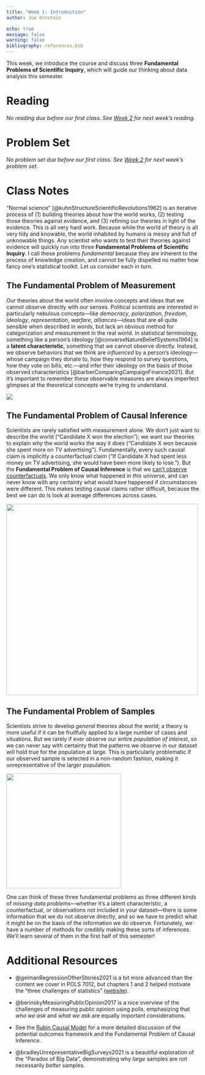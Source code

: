 ```yaml
---
title: "Week 1: Introduction"
author: Joe Ornstein

echo: true
message: false
warning: false
bibliography: references.bib
---
```


This week, we introduce the course and discuss three **Fundamental Problems of Scientific Inquiry**, which will guide our thinking about data analysis this semester.

# Reading

*No reading due before our first class. See [Week 2](02-writing-code) for next week's reading.*

# Problem Set

*No problem set due before our first class. See [Week 2](02-writing-code.qmd) for next week's problem set.*

# Class Notes

"Normal science" [@kuhnStructureScientificRevolutions1962] is an iterative process of (1) building theories about how the world works, (2) testing those theories against evidence, and (3) refining our theories in light of the evidence. This is all very hard work. Because while the world of theory is all very tidy and knowable, the world inhabited by humans is messy and full of unknowable things. Any scientist who wants to test their theories against evidence will quickly run into three **Fundamental Problems of Scientific Inquiry**. I call these problems *fundamental* because they are inherent to the process of knowledge creation, and cannot be fully dispelled no matter how fancy one's statistical toolkit. Let us consider each in turn.

## The Fundamental Problem of Measurement

Our theories about the world often involve concepts and ideas that we cannot observe directly with our senses. Political scientists are interested in particularly nebulous concepts---like *democracy*, *polarization*, *freedom*, *ideology*, *representation*, *warfare*, *alliances*---ideas that are all quite sensible when described in words, but lack an obvious method for categorization and measurement in the real world. In statistical terminology, something like a person's ideology [@converseNatureBeliefSystems1964] is a **latent characteristic**, something that we cannot observe directly. Instead, we observe behaviors that we think are *influenced* by a person's ideology---whose campaign they donate to, how they respond to survey questions, how they vote on bills, etc.---and infer their ideology on the basis of those observed characteristics [@barberComparingCampaignFinance2021]. But it's important to remember these observable measures are always imperfect glimpses at the theoretical concepts we're trying to understand.

[![](https://imgs.xkcd.com/comics/pain_rating.png)](https://xkcd.com/883/)

## The Fundamental Problem of Causal Inference

Scientists are rarely satisfied with measurement alone. We don't just want to describe the world ("Candidate X won the election"); we want our theories to explain *why* the world works the way it does ("Candidate X won because she spent more on TV advertising"). Fundamentally, every such causal claim is implicitly a counterfactual claim ("If Candidate X had spent less money on TV advertising, she would have been more likely to lose."). But the **Fundamental Problem of Causal Inference** is that we [can't observe counterfactuals](https://en.wikipedia.org/wiki/Rubin_causal_model). We only know what happened in *this* universe, and can never know with any certainty what would have happened if circumstances were different. This makes testing causal claims rather difficult, because the best we can do is look at average differences across cases.

[![](https://imgs.xkcd.com/comics/correlation_2x.png){width="500"}](https://xkcd.com/552/)

## The Fundamental Problem of Samples

Scientists strive to develop *general* theories about the world; a theory is more useful if it can be fruitfully applied to a large number of cases and situations. But we rarely if ever observe our entire *population of interest*, so we can never say with certainty that the patterns we observe in our dataset will hold true for the population at large. This is particularly problematic if our observed sample is selected in a non-random fashion, making it unrepresentative of the larger population.

[![](https://imgs.xkcd.com/comics/selection_bias_2x.png){width="300"}](https://xkcd.com/2618/)

One can think of these three fundamental problems as three different kinds of *missing data problems*---whether it's a latent characteristic, a counterfactual, or observations not included in your dataset---there is some information that we do not observe directly, and so we have to predict what it might be on the basis of the information we do observe. Fortunately, we have a number of methods for credibly making these sorts of inferences. We'll learn several of them in the first half of this semester!

# Additional Resources

-   @gelmanRegressionOtherStories2021 is a bit more advanced than the content we cover in POLS 7012, but chapters 1 and 2 helped motivate the "three challenges of statistics" ([website](https://avehtari.github.io/ROS-Examples/)).

-   @berinskyMeasuringPublicOpinion2017 is a nice overview of the challenges of measuring public opinion using polls, emphasizing that *who we ask* and *what we ask* are equally important considerations.

-   See the [Rubin Causal Model](https://en.wikipedia.org/wiki/Rubin_causal_model) for a more detailed discussion of the potential outcomes framework and the Fundamental Problem of Causal Inference.

-   @bradleyUnrepresentativeBigSurveys2021 is a beautiful exploration of the "Paradox of Big Data", demonstrating why *large* samples are not necessarily *better* samples.
